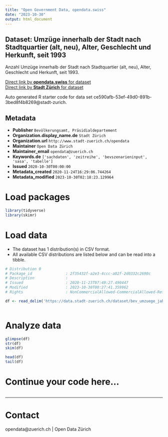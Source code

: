 ```yaml
---
title: "Open Government Data, opendata.swiss"
date: "2023-10-30"
output: html_document
---
```


## Dataset: Umzüge innerhalb der Stadt nach Stadtquartier (alt, neu), Alter, Geschlecht und Herkunft, seit 1993


Anzahl Umzüge innerhalb der Stadt nach Stadtquartier (alt, neu), Alter, Geschlecht und Herkunft, seit 1993.


[Direct link by **opendata.swiss** for dataset](https://opendata.swiss/de/dataset/umzuge-innerhalb-der-stadt-nach-stadtquartier-alt-neu-alter-geschlecht-und-herkunft-seit-1993)<br>
[Direct link by **Stadt Zürich** for dataset](https://data.stadt-zuerich.ch/dataset/bev_umzuege_jahr_quartier_alter_geschlecht_herkunft_od5706)

Auto generated R starter code for data set ce590afb-53ef-49d0-891b-3bed8f4b8269@stadt-zurich.

## Metadata

- **Publisher** `Bevölkerungsamt, Präsidialdepartement`
- **Organization.display_name.de** `Stadt Zürich`
- **Organization.url** `http://www.stadt-zuerich.ch/opendata`
- **Maintainer** `Open Data Zürich`
- **Maintainer_email** `opendata@zuerich.ch`
- **Keywords.de** `['sachdaten', 'zeitreihe', 'bevszenarieninput', 'sasa', 'tabelle']`
- **Issued** `2020-10-30T00:00:00`
- **Metadata_created** `2020-11-24T16:29:06.744264`
- **Metadata_modified** `2023-10-30T02:18:23.129964`


# Load packages

```r

library(tidyverse)
library(skimr)

```

# Load data

-   The dataset has 1 distribution(s) in CSV format.
-   All available CSV distributions are listed below and can be read into a tibble.

```r

# Distribution 0
# Package_id               : 2f35432f-a2e3-4ccc-a02f-2d0332c2690c
# Description              : 
# Issued                   : 2020-11-23T07:49:27.490447
# Modified                 : 2023-10-30T00:27:41.359962
# Rights                   : NonCommercialAllowed-CommercialAllowed-ReferenceNotRequired

df <- read_delim('https://data.stadt-zuerich.ch/dataset/bev_umzuege_jahr_quartier_alter_geschlecht_herkunft_od5706/download/BEV570OD5706.csv')



```

# Analyze data

```r

glimpse(df)
str(df)
skim(df)

head(df)
tail(df)

```

# Continue your code here...

```r

```

------------------------------------------------------------------------

# Contact

opendata@zuerich.ch | Open Data Zürich
